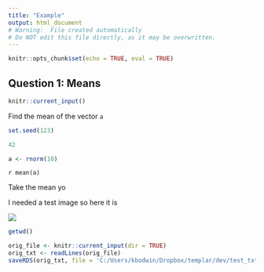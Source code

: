 ```yaml
---
title: "Example"
output: html_document
# Warning:  File created automatically
# Do NOT edit this file directly, as it may be overwritten.
---
```


```r
knitr::opts_chunk$set(echo = TRUE, eval = TRUE)
```

## Question 1: Means

```r
knitr::current_input()
```

Find the mean of the vector `a`

```r
set.seed(123)
```


```r
42
```

```r
a <- rnorm(10)
```


`r mean(a)`


Take the mean yo





I needed a test image so here it is

![](C:/Users/kbodwin/Dropbox/templar/dev/karl_moustache.jpg)
```r
getwd()
```

```r

orig_file <- knitr::current_input(dir = TRUE)
orig_txt <- readLines(orig_file)
saveRDS(orig_txt, file = 'C:/Users/kbodwin/Dropbox/templar/dev/test_txt.RDS')
```
